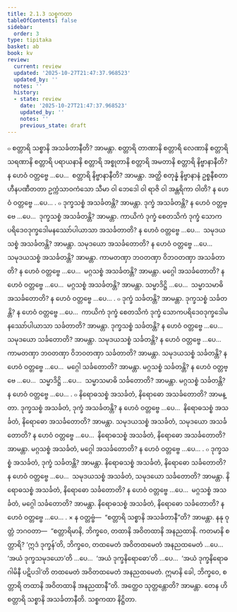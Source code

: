 ```yaml
---
title: 2.1.3 သစ္စကထာ
tableOfContents: false
sidebar:
  order: 3
type: tipitaka
basket: ab
book: kv
review:
  current: review
  updated: '2025-10-27T21:47:37.968523'
  updated_by: ''
  notes: ''
  history:
  - state: review
    date: '2025-10-27T21:47:37.968523'
    updated_by: ''
    notes: ''
    previous_state: draft
---
```



<ReviewStatus review={frontmatter.review} showDetails={true} />

<HypothesisAnnotation frontmatter={frontmatter} />

<DynamicBreadcrumb />

<Division number="452" book="kv" e="ch" v="32" p="242">

<Paragraph number="1559" book="kv">
๐ စတ္တာရိ သစ္စာနိ အသင်္ခတာနီတိ? အာမန္တာ. စတ္တာရိ တာဏာနိ စတ္တာရိ လေဏာနိ စတ္တာရိ သရဏာနိ စတ္တာရိ ပရာယနာနိ စတ္တာရိ အစ္စုတာနိ စတ္တာရိ အမတာနိ စတ္တာရိ နိဗ္ဗာနာနီတိ? န ဟေဝံ ဝတ္တဗ္ဗေ …ပေ…  စတ္တာရိ နိဗ္ဗာနာနီတိ? အာမန္တာ. အတ္ထိ စတုန္နံ နိဗ္ဗာနာနံ ဥစ္စနီစတာ ဟီနပဏီတတာ ဥက္ကံသာဝကံသော သီမာ ဝါ ဘေဒေါ ဝါ ရာဇိ ဝါ အန္တရိကာ ဝါတိ? န ဟေဝံ ဝတ္တဗ္ဗေ …ပေ… .
</Paragraph>

<Paragraph number="1560" book="kv">
๐ ဒုက္ခသစ္စံ အသင်္ခတန္တိ? အာမန္တာ. ဒုက္ခံ အသင်္ခတန္တိ? န ဟေဝံ ဝတ္တဗ္ဗေ …ပေ…  ဒုက္ခသစ္စံ အသင်္ခတန္တိ? အာမန္တာ. ကာယိကံ ဒုက္ခံ စေတသိကံ ဒုက္ခံ သောကပရိဒေဝဒုက္ခဒေါမနဿော်ပါယာသာ အသင်္ခတာတိ? န ဟေဝံ ဝတ္တဗ္ဗေ …ပေ…  သမုဒယသစ္စံ အသင်္ခတန္တိ? အာမန္တာ. သမုဒယော အသင်္ခတောတိ? န ဟေဝံ ဝတ္တဗ္ဗေ …ပေ…  သမုဒယသစ္စံ အသင်္ခတန္တိ? အာမန္တာ. ကာမတဏှာ ဘဝတဏှာ ဝိဘဝတဏှာ အသင်္ခတာတိ? န ဟေဝံ ဝတ္တဗ္ဗေ …ပေ…  မဂ္ဂသစ္စံ အသင်္ခတန္တိ? အာမန္တာ. မဂ္ဂေါ အသင်္ခတောတိ? န ဟေဝံ ဝတ္တဗ္ဗေ …ပေ…  မဂ္ဂသစ္စံ အသင်္ခတန္တိ? အာမန္တာ. သမ္မာဒိဋ္ဌိ …ပေ…  သမ္မာသမာဓိ အသင်္ခတောတိ? န ဟေဝံ ဝတ္တဗ္ဗေ …ပေ… .
</Paragraph>

<Paragraph number="1561" book="kv">
๐ ဒုက္ခံ သင်္ခတန္တိ? အာမန္တာ. ဒုက္ခသစ္စံ သင်္ခတန္တိ? န ဟေဝံ ဝတ္တဗ္ဗေ …ပေ…  ကာယိကံ ဒုက္ခံ စေတသိကံ ဒုက္ခံ သောကပရိဒေဝဒုက္ခဒေါမနဿော်ပါယာသာ သင်္ခတာတိ? အာမန္တာ. ဒုက္ခသစ္စံ သင်္ခတန္တိ? န ဟေဝံ ဝတ္တဗ္ဗေ …ပေ…  သမုဒယော သင်္ခတောတိ? အာမန္တာ. သမုဒယသစ္စံ သင်္ခတန္တိ? န ဟေဝံ ဝတ္တဗ္ဗေ …ပေ…  ကာမတဏှာ ဘဝတဏှာ ဝိဘဝတဏှာ သင်္ခတာတိ? အာမန္တာ. သမုဒယသစ္စံ သင်္ခတန္တိ? န ဟေဝံ ဝတ္တဗ္ဗေ …ပေ…  မဂ္ဂေါ သင်္ခတောတိ? အာမန္တာ. မဂ္ဂသစ္စံ သင်္ခတန္တိ? န ဟေဝံ ဝတ္တဗ္ဗေ …ပေ…  သမ္မာဒိဋ္ဌိ …ပေ…  သမ္မာသမာဓိ သင်္ခတောတိ? အာမန္တာ. မဂ္ဂသစ္စံ သင်္ခတန္တိ? န ဟေဝံ ဝတ္တဗ္ဗေ …ပေ… .
</Paragraph>

</Division>
<Division number="453" book="kv" e="ch" v="32" p="243">

<Paragraph number="1562" book="kv">
๐ နိရောဓသစ္စံ အသင်္ခတံ, နိရောဓော အသင်္ခတောတိ? အာမန္တာ. ဒုက္ခသစ္စံ အသင်္ခတံ, ဒုက္ခံ အသင်္ခတန္တိ? န ဟေဝံ ဝတ္တဗ္ဗေ …ပေ…  နိရောဓသစ္စံ အသင်္ခတံ, နိရောဓော အသင်္ခတောတိ? အာမန္တာ. သမုဒယသစ္စံ အသင်္ခတံ, သမုဒယော အသင်္ခတောတိ? န ဟေဝံ ဝတ္တဗ္ဗေ …ပေ…  နိရောဓသစ္စံ အသင်္ခတံ, နိရောဓော အသင်္ခတောတိ? အာမန္တာ. မဂ္ဂသစ္စံ အသင်္ခတံ, မဂ္ဂေါ အသင်္ခတောတိ? န ဟေဝံ ဝတ္တဗ္ဗေ …ပေ… .
</Paragraph>

<Paragraph number="1563" book="kv">
๐ ဒုက္ခသစ္စံ အသင်္ခတံ, ဒုက္ခံ သင်္ခတန္တိ? အာမန္တာ. နိရောဓသစ္စံ အသင်္ခတံ, နိရောဓော သင်္ခတောတိ? န ဟေဝံ ဝတ္တဗ္ဗေ …ပေ…  သမုဒယသစ္စံ အသင်္ခတံ, သမုဒယော သင်္ခတောတိ? အာမန္တာ. နိရောဓသစ္စံ အသင်္ခတံ, နိရောဓော သင်္ခတောတိ? န ဟေဝံ ဝတ္တဗ္ဗေ …ပေ…  မဂ္ဂသစ္စံ အသင်္ခတံ, မဂ္ဂေါ သင်္ခတောတိ? အာမန္တာ. နိရောဓသစ္စံ အသင်္ခတံ, နိရောဓော သင်္ခတောတိ? န ဟေဝံ ဝတ္တဗ္ဗေ …ပေ… .
</Paragraph>

</Division>
<Division number="454" book="kv" e="ch" v="32" p="243">

<Paragraph number="1564" book="kv">
× န ဝတ္တဗ္ဗံ—  “စတ္တာရိ သစ္စာနိ အသင်္ခတာနီ”တိ? အာမန္တာ. နနု ဝုတ္တံ ဘဂဝတာ—  “စတ္တာရိမာနိ, ဘိက္ခဝေ, တထာနိ အဝိတထာနိ အနညထာနိ. ကတမာနိ စတ္တာရိ? ‘ဣဒံ ဒုက္ခန်’တိ, ဘိက္ခဝေ, တထမေတံ အဝိတထမေတံ အနညထမေတံ …ပေ…  ‘အယံ ဒုက္ခသမုဒယော’တိ …ပေ…  ‘အယံ ဒုက္ခနိရောဓော’တိ …ပေ…  ‘အယံ ဒုက္ခနိရောဓဂါမိနီ ပဋိပဒါ’တိ တထမေတံ အဝိတထမေတံ အနညထမေတံ. ဣမာနိ ခေါ, ဘိက္ခဝေ, စတ္တာရိ တထာနိ အဝိတထာနိ အနညထာနီ”တိ. အတ္ထေဝ သုတ္တန္တောတိ? အာမန္တာ. တေန ဟိ စတ္တာရိ သစ္စာနိ အသင်္ခတာနီတိ.

</Paragraph>
</Division>

<Paragraph number="1565" type="center" book="kv">
သစ္စကထာ နိဋ္ဌိတာ.
</Paragraph>